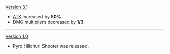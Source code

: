 {{Change History/Header}}
[[Version 3.1]]
* [[ATK]] increased by '''50%'''.
* DMG multipliers decreased by '''1/3'''.
----
[[Version 1.0]]
* Pyro Hilichurl Shooter was released.
